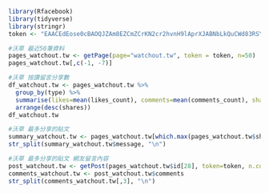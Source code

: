 ```{r}
library(Rfacebook)
library(tidyverse)
library(stringr)
token <- "EAACEdEose0cBAOQJZAm8EZCmZCrKN2cr2hvnH9lAprXJABNbLkQuCWd83RSY5rCDSRu2pGGlWLMEOegod2Qrw7x8P36J2DNJlSgbAoFhxl2kEu5MhL8BNviLVOidZBaPuGhhZB7FjWTZCSH5LZBZCurcOlORvZALynv1XQGmytspD7dV89YKNfh8RcCg3vbgJOFc664cZCZAVPBKgZDZD"
```

```{r}
#沃草 最近50筆資料
pages_watchout.tw <- getPage(page="watchout.tw", token = token, n=50)  
pages_watchout.tw[,c(-1, -7)]
```

```{r}
#沃草 按讚留言分享數
df_watchout.tw <- pages_watchout.tw %>%
  group_by(type) %>%
  summarise(likes=mean(likes_count), comments=mean(comments_count), shares=mean(shares_count)) %>%
  arrange(desc(shares))
df_watchout.tw
```

```{r}
#沃草 最多分享的貼文
summary_watchout.tw <- pages_watchout.tw[which.max(pages_watchout.tw$shares_count),]
str_split(summary_watchout.tw$message, "\n")
```

```{r}
#沃草 最多分享的貼文 網友留言內容
post_watchout.tw <- getPost(pages_watchout.tw$id[28], token=token, n.comments=20, likes=FALSE)
comments_watchout.tw <- post_watchout.tw$comments
str_split(comments_watchout.tw[,3], "\n")
```